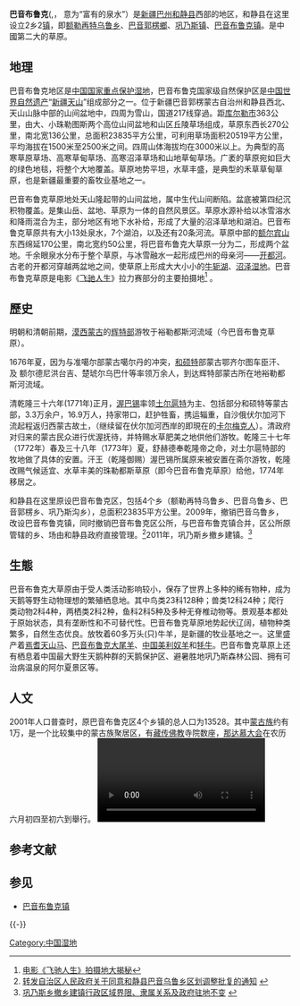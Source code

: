 '''巴音布鲁克'''({{lang-mn|Баянбулаг}},{{MongolUnicode|ᠪᠠᠶᠠᠨᠪᠤᠯᠠᠭ}}{{MongolUnicode|ᠰᠤᠮᠤ}}， 意为“富有的泉水”）是[[新疆维吾尔自治区|新疆]][[巴音郭楞蒙古自治州|巴州]][[和静县|和静县]]西部的地区，和静县在这里设立2乡2[[镇|镇]]，即[[额勒再特乌鲁乡|额勒再特乌鲁乡]]、[[巴音郭愣乡|巴音郭楞鄉]]、[[巩乃斯镇|巩乃斯镇]]、[[巴音布鲁克镇|巴音布鲁克镇]]。是中國第二大的草原。

==地理==
巴音布鲁克地区是[[中国湿地|中国国家重点保护湿地]]，巴音布鲁克国家级自然保护区是[[中國世界遺產列表|中国世界自然遗产]]“[[天山山脉|新疆天山]]”组成部分之一。位于新疆巴音郭楞蒙古自治州和静县西北、天山山脉中部的山间盆地中，四周为雪山，国道217线穿過。距[[库尔勒市|库尔勒市]]363公里，由大、小珠勒图斯两个高位山间盆地和山区丘陵草场组成，草原东西长270公里，南北宽136公里，总面积23835平方公里，可利用草场面积20519平方公里，平均海拔在1500米至2500米之间。四周山体海拔均在3000米以上。为典型的高寒草原草场、高寒草甸草场、高寒沼泽草场和山地草甸草场。广袤的草原宛如巨大的绿色地毯，将整个大地覆盖。草原地势平坦，水草丰盛，是典型的禾草草甸草原，也是新疆最重要的畜牧业基地之一。

巴音布鲁克草原地处天山隆起带的山间盆地，属中生代山间断陷。盆底被第四纪沉积物覆盖。是集山岳、盆地、草原为一体的自然风景区。草原水源补给以冰雪溶水和降雨混合为主，部分地区有地下水补给，形成了大量的沼泽草地和湖泊。巴音布鲁克草原共有大小13处泉水，7个湖泊，以及还有20条河流。草原中部的[[额尔宾山|额尔宾山]]东西绵延170公里，南北宽约50公里，将巴音布鲁克大草原一分为二，形成两个盆地。千余眼泉水分布于整个草原，与冰雪融水一起形成巴州的母亲河——[[开都河|开都河]]。古老的开都河穿越两盆地之间，使草原上形成大大小小的[[牛轭湖|牛轭湖]]、[[沼泽|沼泽]][[湿地|湿地]]。巴音布鲁克草原是电影《[[飞驰人生|飞驰人生]]》拉力赛部分的主要拍摄地<ref>[https://weibo.com/ttarticle/p/show?id=2309404340445701382473 电影《飞驰人生》拍摄地大揭秘]</ref> 。
{{wide image|Bayanbulak grassland.jpg|1000px|巴音布魯克草原}}
==歷史==
明朝和清朝前期，[[漠西蒙古|漠西蒙古]]的[[辉特部|辉特部]]游牧于裕勒都斯河流域（今巴音布鲁克草原）。

1676年夏，因为与准噶尔部蒙古噶尔丹的冲突，[[和硕特|和硕特]]部蒙古鄂齐尔图车臣汗、及 额尔德尼洪台吉、楚琥尔乌巴什等率领万余人，到达辉特部蒙古所在地裕勒都斯河流域。

清乾隆三十六年(1771年)正月，[[渥巴锡|渥巴锡]]率领[[土尔扈特|土尔扈特]]为主、包括部分和硕特等蒙古部，3.3万余户，16.9万人，持家带口，赶护牲畜，携运辎重，自沙俄伏尔加河下流起程返归西蒙古故土，（继续留在伏尔加河西岸的即現在的[[卡尔梅克人|卡尔梅克人]]）。清政府对归来的蒙古民众进行优渥抚待，并特赐水草肥美之地供他们游牧。乾隆三十七年（1772年）春及三十八年（1773年）夏，舒赫德奉乾隆帝之命，对土尔扈特部的牧地做了具体的安置。汗王（乾隆御赐）渥巴锡所属原来被安置在斋尔游牧，乾隆改赐气候适宜、水草丰美的珠勒都斯草原（即今巴音布鲁克草原）给他，1774年移居之。

和静县在这里原设巴音布鲁克区，包括4个乡（额勒再特乌鲁乡、巴音乌鲁乡、巴音郭楞乡、巩乃斯沟乡），总面积23835平方公里。2009年，撤销巴音乌鲁乡，改设巴音布鲁克镇，同时撤销巴音布鲁克区公所，与巴音布鲁克镇合并，区公所原管辖的乡、场由和静县政府直接管理。<ref>[http://zwgk.xjbz.gov.cn/JJ001/html/JJ001-2300-2009-00002.htm 转发自治区人民政府关于同意和静县巴音乌鲁乡区划调整批复的通知] {{webarchive|url=https://web.archive.org/web/20150512004413/http://zwgk.xjbz.gov.cn/JJ001/html/JJ001-2300-2009-00002.htm |date=2015-05-12 }}</ref>2011年，巩乃斯乡撤乡建镇。<ref>[http://news.bazhou5.com/NewsShow-8110.html 巩乃斯乡撤乡建镇行政区域界限、隶属关系及政府驻地不变] {{webarchive|url=https://web.archive.org/web/20160304105211/http://news.bazhou5.com/NewsShow-8110.html |date=2016-03-04 }}</ref>

==生態==
巴音布鲁克大草原由于受人类活动影响较小，保存了世界上多种的稀有物种，成为天鹅等野生动物理想的繁殖栖息地。其中鸟类23科128种；兽类12科24种；爬行类动物2科4种，两栖类2科2种，鱼科2科5种及多种无脊椎动物等。景观基本都处于原始状态，具有垄断性和不可替代性。巴音布鲁克草原地势起伏辽阔，植物种类繁多，自然生态优良。放牧着60多万头(只)牛羊，是新疆的牧业基地之一。这里盛产着[[焉耆天山马|焉耆天山马]]、[[巴音布鲁克大尾羊|巴音布鲁克大尾羊]]、[[中国美利奴羊|中国美利奴羊]]和[[牦牛|牦牛]]。巴音布鲁克草原上还有栖息着中国最大野生天鹅种群的天鹅保护区、避暑胜地巩乃斯森林公园、拥有可治病温泉的阿尔夏景区等。

==人文==
2001年人口普查时，原巴音布鲁克区4个乡镇的总人口为13528。其中[[蒙古族|蒙古族]]约有1万，是一个比较集中的蒙古族聚居区，有[[藏传佛教|藏传佛教]]寺院数座，[[那达慕大会|那达慕大会]]在农历六月初四至初六到舉行。
[[File:2021年3月19日_新疆巴音布鲁克草原开启牲畜春季转场.webm|2021年3月19日 新疆巴音布鲁克草原开启牲畜春季转场]]
== 参考文献 ==
{{Reflist|30em}}

== 参见 ==
{{Portal|新疆}}
* [[巴音布鲁克镇|巴音布鲁克镇]]

{{-}}
{{中华人民共和国国家级自然保护区}}
{{和静县行政区划}}

[[Category:中国湿地|Category:中国湿地]]